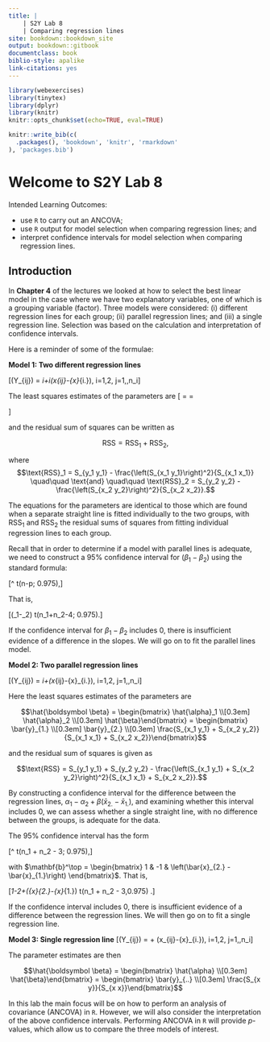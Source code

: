 ```yaml
---
title: |
    | S2Y Lab 8
    | Comparing regression lines
site: bookdown::bookdown_site
output: bookdown::gitbook
documentclass: book
biblio-style: apalike
link-citations: yes
---
```


```r
library(webexercises)
library(tinytex)
library(dplyr)
library(knitr)
knitr::opts_chunk$set(echo=TRUE, eval=TRUE)
```


```r
knitr::write_bib(c(
  .packages(), 'bookdown', 'knitr', 'rmarkdown'
), 'packages.bib')
```


# Welcome to S2Y Lab 8

Intended Learning Outcomes:

* use `R` to carry out an ANCOVA;
* use `R` output for model selection when comparing regression lines; and
* interpret confidence intervals for model selection when comparing regression lines.

## Introduction {#intro}

In **Chapter 4** of the lectures we looked at how to select the best linear model in the case where we have two explanatory variables, one of which is a grouping variable (factor). Three models were considered: (i) different regression lines for each group; (ii) parallel regression lines; and (iii) a single regression line. Selection was based on the calculation and interpretation of confidence intervals.

Here is a reminder of some of the formulae:
<br>

**Model 1: Two different regression lines**

\[\mathbb{E}(Y_{ij}) = \alpha_i+\beta_i(x_{ij}-\bar{x}_{i.}), \quad i=1,2, \quad j=1,\ldots,n_i\]

The least squares estimates of the parameters are 
\[\hat{\boldsymbol \beta} = \begin{bmatrix} \hat{\alpha}_1  \\[0.3em] \hat{\beta}_1 \\[0.3em] \hat{\alpha}_2 \\[0.3em] \hat{\beta}_2\end{bmatrix} = \begin{bmatrix} \bar{y}_{1.}  \\[0.3em] \frac{S_{x_1 y_1}}{S_{x_1 x_1}} \\[0.3em] \bar{y}_{2.} \\[0.3em] \frac{S_{x_2 y_2}}{S_{x_2 x_2}}\end{bmatrix}\]

and the residual sum of squares can be written as

$$\text{RSS} = \text{RSS}_1 + \text{RSS}_2,$$

where $$\text{RSS}_1 = S_{y_1 y_1} - \frac{\left(S_{x_1 y_1}\right)^2}{S_{x_1 x_1}} \quad\quad \text{and} \quad\quad \text{RSS}_2 = S_{y_2 y_2} - \frac{\left(S_{x_2 y_2}\right)^2}{S_{x_2 x_2}}.$$

The equations for the parameters are identical to those which are found when a separate straight line is fitted individually to the two groups, with $\text{RSS}_1$ and $\text{RSS}_2$ the residual sums of squares from fitting individual regression lines to each group.

Recall that in order to determine if a model with parallel lines is adequate, we need to construct a 95% confidence interval for $(\beta_1 - \beta_2)$ using the standard formula:

\[\mathbf{b}^\top\boldsymbol{\hat{\beta}} \pm t(n-p; 0.975)\sqrt{\frac{\text{RSS}}{n-p}\mathbf{b}^\top(\mathbf{X}^\top\mathbf{X})^{-1}\mathbf{b}},\]

That is,

\[(\hat{\beta}_1-\hat{\beta}_2) \pm t(n_1+n_2-4; 0.975)\sqrt{\left(\frac{\text{RSS}_1+\text{RSS}_2}{n_1+n_2-4}\right)\left(\frac{1}{S_{x_1x_1}}+\frac{1}{S_{x_2x_2}}\right)}.\]

If the confidence interval for $\beta_1 - \beta_2$ includes 0, there is insufficient evidence of a difference in the slopes. We will go on to fit the parallel lines model.
<br>

**Model 2: Two parallel regression lines**

\[\mathbb{E}(Y_{ij}) = \alpha_i+\beta(x_{ij}-\bar{x}_{i.}), \quad i=1,2, \quad j=1,\ldots,n_i\]

Here the least squares estimates of the parameters are 

$$\hat{\boldsymbol \beta} = \begin{bmatrix} \hat{\alpha}_1 \\[0.3em] \hat{\alpha}_2 \\[0.3em] \hat{\beta}\end{bmatrix} = \begin{bmatrix} \bar{y}_{1.}   \\[0.3em] \bar{y}_{2.} \\[0.3em] \frac{S_{x_1 y_1} + S_{x_2 y_2}}{S_{x_1 x_1} + S_{x_2 x_2}}\end{bmatrix}$$

and the residual sum of squares is given as

$$\text{RSS} = S_{y_1 y_1} + S_{y_2 y_2}  - \frac{\left(S_{x_1 y_1} + S_{x_2 y_2}\right)^2}{S_{x_1 x_1} + S_{x_2 x_2}}.$$

By constructing a confidence interval for the difference between the regression lines, $\alpha_1 - \alpha_2 + \beta \left(\bar{x}_{2.} - \bar{x}_{1.}\right)$, and examining whether this interval includes 0, we can assess whether a single straight line, with no difference between the groups, is adequate for the data.

The 95% confidence interval has the form

\[\mathbf{b}^\top\boldsymbol{\hat{\beta}} \pm t(n_1 + n_2 - 3; 0.975)\sqrt{\frac{\text{RSS}}{n_1 + n_2 - 3}\mathbf{b}^\top(\mathbf{X}^\top\mathbf{X})^{-1}\mathbf{b}},\]

with $\mathbf{b}^\top = \begin{bmatrix} 1 & -1 & \left(\bar{x}_{2.} - \bar{x}_{1.}\right) \end{bmatrix}$. That is, 

\[\hat{\alpha}_1-\hat{\alpha}_2+\hat{\beta}(\bar{x}_{2.}-\bar{x}_{1.}) \pm
t(n_1 + n_2 - 3,0.975)
\sqrt{\left(\frac{\text{RSS}}{n_1 + n_2 - 3}\right)\left(\frac{1}{n_1}+\frac{1}{n_2}+\frac{(\bar{x}_{2.}-\bar{x}_{1.})^2}{S_{x_1x_1}+S_{x_2x_2}}\right)}.\]

If the confidence interval includes 0, there is insufficient evidence of a difference between the regression lines. We will then go on to fit a single regression line. 
<br>

**Model 3: Single regression line**
\[\mathbb{E}(Y_{ij}) = \alpha + \beta(x_{ij}-\bar{x}_{i.}), \quad i=1,2, \quad j=1,\ldots,n_i\]

The parameter estimates are then

$$\hat{\boldsymbol \beta} = \begin{bmatrix} \hat{\alpha} \\[0.3em] \hat{\beta}\end{bmatrix} = \begin{bmatrix} \bar{y}_{..}   \\[0.3em] \frac{S_{x y}}{S_{x x}}\end{bmatrix}$$

In this lab the main focus will be on how to perform an analysis of covariance (ANCOVA) in `R`. However, we will also consider the interpretation of the above confidence intervals. Performing ANCOVA in `R` will provide $p$-values, which allow us to compare the three models of interest.



